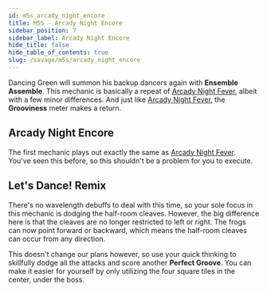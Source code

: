 ```yaml
---
id: m5s_arcady_night_encore
title: M5S - Arcady Night Encore
sidebar_position: 7
sidebar_label: Arcady Night Encore
hide_title: false
hide_table_of_contents: true
slug: /savage/m5s/arcady_night_encore
---
```


Dancing Green will summon his backup dancers again with <strong>Ensemble Assemble</strong>. This mechanic is basically a repeat of [Arcady Night Fever](/savage/m5s/arcady_night_fever), albeit with a few minor differences. And just like [Arcady Night Fever](/savage/m5s/arcady_night_fever), the <strong>Grooviness</strong> meter makes a return.

## Arcady Night Encore

The first mechanic plays out exactly the same as [Arcady Night Fever](/savage/m5s/arcady_night_fever). You've seen this before, so this shouldn't be a problem for you to execute.

<KittenAsset path='m5s/arcady_night_encore_example.webm' wrapper='div' />

## Let's Dance! Remix

There's no wavelength debuffs to deal with this time, so your sole focus in this mechanic is dodging the half-room cleaves. However, the big difference here is that the cleaves are no longer restricted to left or right. The frogs can now point forward or backward, which means the half-room cleaves can occur from any direction.

This doesn't change our plans however, so use your quick thinking to skillfully dodge all the attacks and score another <strong>Perfect Groove</strong>. You can make it easier for yourself by only utilizing the four square tiles in the center, under the boss.

<KittenAsset path='m5s/lets_dance_remix_example.webm' wrapper='div' />